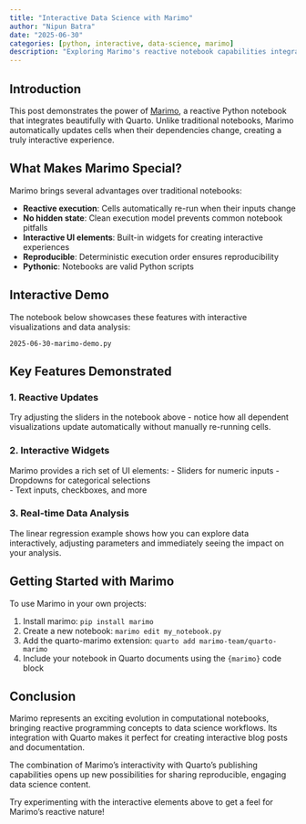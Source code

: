 ```yaml
---
title: "Interactive Data Science with Marimo"
author: "Nipun Batra"
date: "2025-06-30"
categories: [python, interactive, data-science, marimo]
description: "Exploring Marimo's reactive notebook capabilities integrated with Quarto"
---
```


## Introduction

This post demonstrates the power of [Marimo](https://marimo.io/), a reactive Python notebook that integrates beautifully with Quarto. Unlike traditional notebooks, Marimo automatically updates cells when their dependencies change, creating a truly interactive experience.

## What Makes Marimo Special?

Marimo brings several advantages over traditional notebooks:

- **Reactive execution**: Cells automatically re-run when their inputs change
- **No hidden state**: Clean execution model prevents common notebook pitfalls  
- **Interactive UI elements**: Built-in widgets for creating interactive experiences
- **Reproducible**: Deterministic execution order ensures reproducibility
- **Pythonic**: Notebooks are valid Python scripts

## Interactive Demo

The notebook below showcases these features with interactive visualizations and data analysis:

```marimo
2025-06-30-marimo-demo.py
```

## Key Features Demonstrated

### 1. Reactive Updates
Try adjusting the sliders in the notebook above - notice how all dependent visualizations update automatically without manually re-running cells.

### 2. Interactive Widgets
Marimo provides a rich set of UI elements:
- Sliders for numeric inputs
- Dropdowns for categorical selections  
- Text inputs, checkboxes, and more

### 3. Real-time Data Analysis
The linear regression example shows how you can explore data interactively, adjusting parameters and immediately seeing the impact on your analysis.

## Getting Started with Marimo

To use Marimo in your own projects:

1. Install marimo: `pip install marimo`
2. Create a new notebook: `marimo edit my_notebook.py`
3. Add the quarto-marimo extension: `quarto add marimo-team/quarto-marimo`
4. Include your notebook in Quarto documents using the `{marimo}` code block

## Conclusion

Marimo represents an exciting evolution in computational notebooks, bringing reactive programming concepts to data science workflows. Its integration with Quarto makes it perfect for creating interactive blog posts and documentation.

The combination of Marimo's interactivity with Quarto's publishing capabilities opens up new possibilities for sharing reproducible, engaging data science content.

Try experimenting with the interactive elements above to get a feel for Marimo's reactive nature!